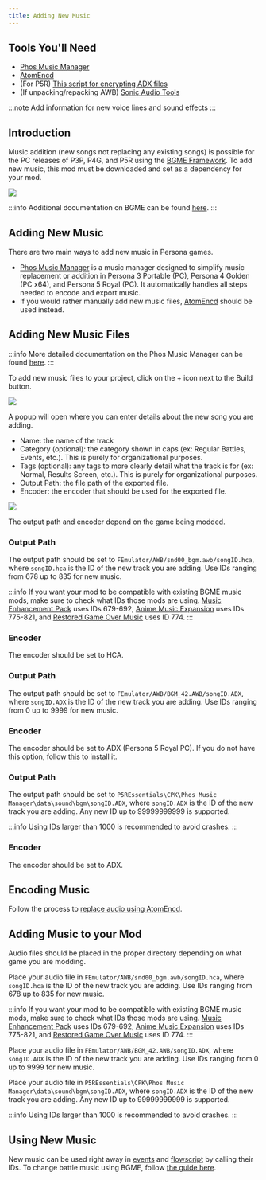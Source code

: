 ```yaml
---
title: Adding New Music
---
```


## Tools You'll Need
- [Phos Music Manager](https://github.com/T-PoseRatkechi/phos-music-manager/releases)
- [AtomEncd](https://drive.google.com/file/d/1Jx9NBu40XUcJb0U4MdsVjPV84UTzWcpy/view)
- (For P5R) [This script for encrypting ADX files](https://drive.google.com/file/d/1zHiVWwpjYipK-vrvUOAtCa9zplpel8km/view)
- (If unpacking/repacking AWB) [Sonic Audio Tools](https://github.com/blueskythlikesclouds/SonicAudioTools)

:::note
Add information for new voice lines and sound effects
:::

## Introduction

Music addition (new songs not replacing any existing songs) is possible for the PC releases of P3P, P4G, and P5R using the [BGME Framework](https://gamebanana.com/mods/477399). To add new music, this mod must be downloaded and set as a dependency for your mod.

![](/assets/images/audio/r2_bgme.png)

:::info
Additional documentation on BGME can be found [here](https://t-poseratkechi.github.io/PersonaMusicScript/guides/create-mod).
:::

## Adding New Music

There are two main ways to add new music in Persona games.

- [Phos Music Manager](https://github.com/T-PoseRatkechi/phos-music-manager/releases) is a music manager designed to simplify music replacement or addition in Persona 3 Portable (PC), Persona 4 Golden (PC x64), and Persona 5 Royal (PC). It automatically handles all steps needed to encode and export music.
- If you would rather manually add new music files, [AtomEncd](https://drive.google.com/file/d/1Jx9NBu40XUcJb0U4MdsVjPV84UTzWcpy/view) should be used instead.

<Tabs>
  <TabItem value="phos" label="Phos Music Manager">

## Adding New Music Files

:::info
More detailed documentation on the Phos Music Manager can be found [here](https://t-poseratkechi.github.io/PersonaMusicScript/guides/music-manager).
:::

To add new music files to your project, click on the + icon next to the Build button.

![](/assets/images/audio/phosnewtrack.png)

A popup will open where you can enter details about the new song you are adding.
- Name: the name of the track
- Category (optional): the category shown in caps (ex: Regular Battles, Events, etc.). This is purely for organizational purposes.
- Tags (optional): any tags to more clearly detail what the track is for (ex: Normal, Results Screen, etc.). This is purely for organizational purposes.
- Output Path: the file path of the exported file.
- Encoder: the encoder that should be used for the exported file.

![](/assets/images/audio/phosaddtrack.png)

The output path and encoder depend on the game being modded.

<Tabs>
  <TabItem value="p4g" label="P4G">

### Output Path
The output path should be set to `FEmulator/AWB/snd00_bgm.awb/songID.hca`, where `songID.hca` is the ID of the new track you are adding. Use IDs ranging from 678 up to 835 for new music.

:::info
If you want your mod to be compatible with existing BGME music mods, make sure to check what IDs those mods are using. [Music Enhancement Pack](https://gamebanana.com/sounds/49693) uses IDs 679-692, [Anime Music Expansion](https://gamebanana.com/mods/475152) uses IDs 775-821, and [Restored Game Over Music](https://gamebanana.com/sounds/71006) uses ID 774.
:::

### Encoder
The encoder should be set to HCA.

  </TabItem>

  <TabItem value="p5r" label="P5R">

### Output Path
The output path should be set to `FEmulator/AWB/BGM_42.AWB/songID.ADX`, where `songID.ADX` is the ID of the new track you are adding. Use IDs ranging from 0 up to 9999 for new music.

### Encoder
The encoder should be set to ADX (Persona 5 Royal PC). If you do not have this option, follow [this](./audio-replacement#p5r-adx-encryption) to install it.

  </TabItem>

  <TabItem value="p3p" label="P3P">

### Output Path
The output path should be set to `P5REssentials\CPK\Phos Music Manager\data\sound\bgm\songID.ADX`, where `songID.ADX` is the ID of the new track you are adding. Any new ID up to 99999999999 is supported.

:::info
Using IDs larger than 1000 is recommended to avoid crashes.
:::

### Encoder
The encoder should be set to ADX.

  </TabItem>
</Tabs>

  </TabItem>

  <TabItem value="manual" label="Manual (AtomEncd)">

## Encoding Music
Follow the process to [replace audio using AtomEncd](./audio-replacement#encoding-audio-with-atomencd).

## Adding Music to your Mod
Audio files should be placed in the proper directory depending on what game you are modding.

<Tabs>
  <TabItem value="p4g" label="P4G">

Place your audio file in `FEmulator/AWB/snd00_bgm.awb/songID.hca`, where `songID.hca` is the ID of the new track you are adding. Use IDs ranging from 678 up to 835 for new music.

:::info
If you want your mod to be compatible with existing BGME music mods, make sure to check what IDs those mods are using. [Music Enhancement Pack](https://gamebanana.com/sounds/49693) uses IDs 679-692, [Anime Music Expansion](https://gamebanana.com/mods/475152) uses IDs 775-821, and [Restored Game Over Music](https://gamebanana.com/sounds/71006) uses ID 774.
:::

  </TabItem>

  <TabItem value="p5r" label="P5R">

Place your audio file in `FEmulator/AWB/BGM_42.AWB/songID.ADX`, where `songID.ADX` is the ID of the new track you are adding. Use IDs ranging from 0 up to 9999 for new music.

  </TabItem>

  <TabItem value="p3p" label="P3P">

Place your audio file in `P5REssentials\CPK\Phos Music Manager\data\sound\bgm\songID.ADX`, where `songID.ADX` is the ID of the new track you are adding. Any new ID up to 99999999999 is supported.

:::info
Using IDs larger than 1000 is recommended to avoid crashes.
:::

  </TabItem>
</Tabs>

  </TabItem>
</Tabs>

## Using New Music

New music can be used right away in [events](../events/events.mdx) and [flowscript](../flowscript/flowscript.mdx) by calling their IDs. To change battle music using BGME, follow [the guide here](./battle-music.mdx).